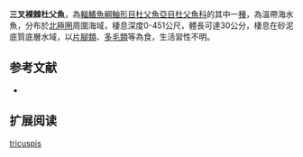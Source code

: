 {{Speciesbox
| name = 三叉裸棘杜父魚
| image = ArcticStaghornSculpin-Sheiko.jpg
| image_width = 250px
| status = NE
| status_system = IUCN3.1
| genus = Gymnocanthus
| species = tricuspis
| authority = [[Reinhardt|Reinhardt]], 1830
| synonyms = *''Cottus tricuspis ,Reinhardt, 1830 ''
*''Gymnacanthus tricuspis ,Reinhardt, 1830 ''
}}
'''三叉裸棘杜父魚'''，為[[輻鰭魚綱|輻鰭魚綱]][[鮋形目|鮋形目]][[杜父魚亞目|杜父魚亞目]][[杜父魚科|杜父魚科]]的其中一[[種|種]]，為溫帶海水魚，分布於[[北極圈|北極圈]]周圍海域，棲息深度0-451公尺，體長可達30公分，棲息在砂泥底質底層水域，以[[片腳類|片腳類]]、[[多毛類|多毛類]]等為食，生活習性不明。

==参考文献==
*{{FishBase_species|genus=Gymnocanthus|species=tricuspis |year=2014|month=5}}

== 扩展阅读 ==
{{refbegin}}
{{wikispecies-inline|Gymnocanthus tricuspis |三叉裸棘杜父魚}}
{{refend}}
{{Taxonbar|from=Q518665}}

[[Category:裸棘杜父魚屬|tricuspis]]


{{鮋形目小作品}}